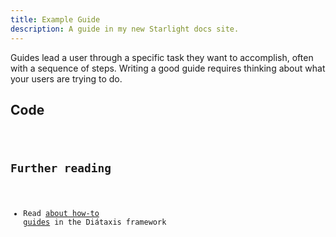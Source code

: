 ```yaml
---
title: Example Guide
description: A guide in my new Starlight docs site.
---
```



Guides lead a user through a specific task they want to accomplish, often with a sequence of steps.
Writing a good guide requires thinking about what your users are trying to do.

<BasicEditor client:idle width={800} />

## Code

<Code code={BasicEditorCode} lang="tsx" />

## Further reading

- Read [about how-to guides](https://diataxis.fr/how-to-guides/) in the Diátaxis framework
